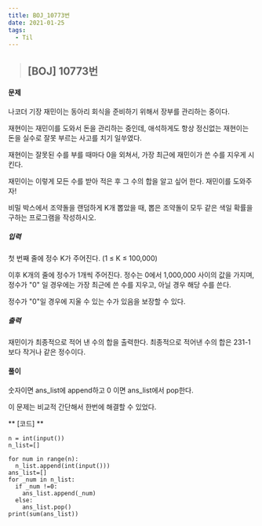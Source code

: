 ```yaml
---
title: BOJ_10773번
date: 2021-01-25
tags:
  - Til
---
```



> ## [BOJ] 10773번 

#### 문제
나코더 기장 재민이는 동아리 회식을 준비하기 위해서 장부를 관리하는 중이다.

재현이는 재민이를 도와서 돈을 관리하는 중인데, 애석하게도 항상 정신없는 재현이는 돈을 실수로 잘못 부르는 사고를 치기 일쑤였다.

재현이는 잘못된 수를 부를 때마다 0을 외쳐서, 가장 최근에 재민이가 쓴 수를 지우게 시킨다.

재민이는 이렇게 모든 수를 받아 적은 후 그 수의 합을 알고 싶어 한다. 재민이를 도와주자!

비밀 박스에서 조약돌을 랜덤하게 K개 뽑았을 때, 뽑은 조약돌이 모두 같은 색일 확률을 구하는 프로그램을 작성하시오. 

##### 입력
첫 번째 줄에 정수 K가 주어진다. (1 ≤ K ≤ 100,000)

이후 K개의 줄에 정수가 1개씩 주어진다. 정수는 0에서 1,000,000 사이의 값을 가지며, 정수가 "0" 일 경우에는 가장 최근에 쓴 수를 지우고, 아닐 경우 해당 수를 쓴다.

정수가 "0"일 경우에 지울 수 있는 수가 있음을 보장할 수 있다.
##### 출력
재민이가 최종적으로 적어 낸 수의 합을 출력한다. 최종적으로 적어낸 수의 합은 231-1보다 작거나 같은 정수이다.


#### **풀이**

숫자이면 ans_list에 append하고 0 이면 ans_list에서 pop한다.

이 문제는 비교적 간단해서 한번에 해결할 수 있었다.

** [코드] **

    n = int(input())
    n_list=[]

    for num in range(n):
      n_list.append(int(input()))
    ans_list=[]
    for _num in n_list:
      if _num !=0:
        ans_list.append(_num)
      else:
        ans_list.pop()
    print(sum(ans_list))